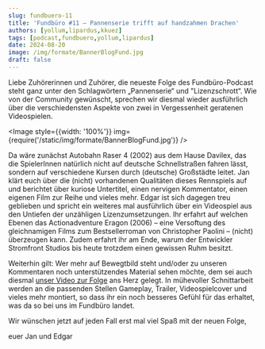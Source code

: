 ---
slug: fundbuero-11
title: 'Fundbüro #11 – Pannenserie trifft auf handzahmen Drachen'
authors: [yollum,lipardus,kkuez]
tags: [podcast,fundbuero,yollum,lipardus]
date: 2024-08-20
image: /img/formate/BannerBlogFund.jpg
draft: false
---




Liebe Zuhörerinnen und Zuhörer, die neueste Folge des Fundbüro-Podcast steht ganz unter den Schlagwörtern „Pannenserie“ und "Lizenzschrott“. Wie von der Community gewünscht, sprechen wir diesmal wieder ausführlich über die verschiedensten Aspekte von zwei in Vergessenheit geratenen Videospielen.

<Image style={{width: '100%'}} img={require('/static/img/formate/BannerBlogFund.jpg')} />

<!--truncate-->

Da wäre zunächst Autobahn Raser 4 (2002) aus dem Hause Davilex, das die SpielerInnen natürlich nicht auf deutsche Schnellstraßen fahren lässt, sondern auf verschiedene Kursen durch (deutsche) Großstädte leitet. Jan klärt euch über die (nicht) vorhandenen Qualitäten dieses Rennspiels auf und berichtet über kuriose Untertitel, einen nervigen Kommentator, einen eigenen Film zur Reihe und vieles mehr. Edgar ist sich dagegen treu geblieben und spricht ein weiteres mal ausführlich über ein Videospiel aus den Untiefen der unzähligen Lizenzumsetzungen. Ihr erfahrt auf welchen Ebenen das Actionadventure Eragon (2006) – eine Versoftung des gleichnamigen Films zum Bestsellerroman von Christopher Paolini – (nicht) überzeugen kann. Zudem erfahrt ihr am Ende, warum der Entwickler Stromfront Studios bis heute trotzdem einen gewissen Ruhm besitzt.

Weiterhin gilt: Wer mehr auf Bewegtbild steht und/oder zu unseren Kommentaren noch unterstützendes Material sehen möchte, dem sei auch diesmal <a href="https://www.youtube.com/watch?v=41yZevXl3OY" >unser Video zur Folge</a> ans Herz gelegt. In mühevoller Schnittarbeit werden an die passenden Stellen Gameplay, Trailer, Videospielcover und vieles mehr montiert, so dass ihr ein noch besseres Gefühl für das erhaltet, was da so bei uns im Fundbüro landet.

Wir wünschen jetzt auf jeden Fall erst mal viel Spaß mit der neuen Folge,

euer Jan und Edgar

<ReactPlayer
    width="100%"
    height="50px"
    controls
    url='https://m10z.picnotes.de/Fundbuero/Fundbuero_011.mp3'
/>
